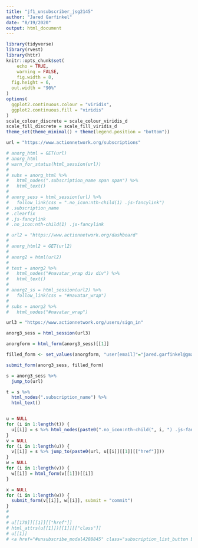 ```yaml
---
title: "jf1_unsubscriber_jsg2145"
author: "Jared Garfinkel"
date: "8/19/2020"
output: html_document
---
```


```r
library(tidyverse)
library(rvest)
library(httr)
knitr::opts_chunk$set(
	echo = TRUE,
	warning = FALSE,
	fig.width = 8, 
  fig.height = 6,
  out.width = "90%"
)
options(
  ggplot2.continuous.colour = "viridis",
  ggplot2.continuous.fill = "viridis"
)
scale_colour_discrete = scale_colour_viridis_d
scale_fill_discrete = scale_fill_viridis_d
theme_set(theme_minimal() + theme(legend.position = "bottom"))
```

```r
url = "https://www.actionnetwork.org/subscriptions"

# anorg_html = GET(url)
# anorg_html
# warn_for_status(html_session(url))
# 
# subs = anorg_html %>% 
#   html_nodes(".subscription_name span span") %>% 
#   html_text()
# 
# anorg_sess = html_session(url) %>% 
#   follow_link(css = ".no_icon:nth-child(1) .js-fancylink")
# .subscription_name
# .clearfix
# .js-fancylink
# .no_icon:nth-child(1) .js-fancylink
```

```r
# url2 = "https://www.actionnetwork.org/dashboard"
# 
# anorg_html2 = GET(url2)
# 
# anorg2 = html(url2)
# 
# text = anorg2 %>% 
#   html_nodes("#navatar_wrap div div") %>% 
#   html_text()
# 
# anorg2_ss = html_session(url2) %>% 
#   follow_link(css = "#navatar_wrap")
# 
# subs = anorg2 %>% 
#   html_nodes("#navatar_wrap")
```

```r
url3 = "https://www.actionnetwork.org/users/sign_in"

anorg3_sess = html_session(url3)

anorgform = html_form(anorg3_sess)[[1]]

filled_form <- set_values(anorgform, "user[email]"="jared.garfinkel@gmail.com", "user[password]"="6z!FWcFgv9CBPXv")

submit_form(anorg3_sess, filled_form)

s = anorg3_sess %>%
  jump_to(url)

t = s %>% 
  html_nodes(".subscription_name") %>% 
  html_text()


u = NULL
for (i in 1:length(t)) {
  u[[i]] = s %>% html_nodes(paste0(".no_icon:nth-child(", i, ") .js-fancylink")) %>% html_attrs()
}
v = NULL
for (i in 1:length(u)) {
  v[[i]] = s %>% jump_to(paste0(url, u[[i]][[1]][["href"]]))
}
w = NULL
for (i in 1:length(v)) {
  w[[i]] = html_form(v[[1]])[[i]]
}

x = NULL
for (i in 1:length(w)) {
  submit_form(v[[i]], w[[i]], submit = "commit")
}
# 
# 
# u[[170]][[1]][["href"]]
# html_attrs(u[[1]])[[1]][["class"]]
# u[[1]]
# <a href="#unsubscribe_modal4288845" class="subscription_list_button button lined_button button_red fancylink js-fancylink">Unsubscribe</a>
```
